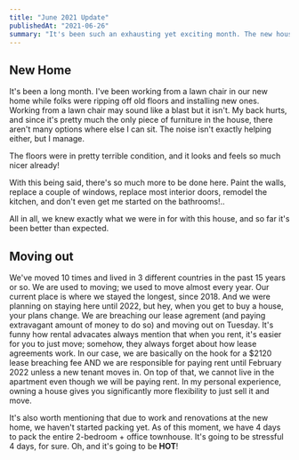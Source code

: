 ```yaml
---
title: "June 2021 Update"
publishedAt: "2021-06-26"
summary: "It's been such an exhausting yet exciting month. The new house stuff is coming along, moving out is on track, work is buzzing. I'm tired, pumped up, sleepy, and on fire!"
---
```


<ImageWithAlt path="june-2021-update/june-2021-update0004.jpg" width="1000" height="666" />

## New Home

It's been a long month. I've been working from a lawn chair in our new home while folks were ripping off old floors and installing new ones. Working from a lawn chair may sound like a blast but it isn't. My back hurts, and since it's pretty much the only piece of furniture in the house, there aren't many options where else I can sit. The noise isn't exactly helping either, but I manage.

The floors were in pretty terrible condition, and it looks and feels so much nicer already!


With this being said, there's so much more to be done here. Paint the walls, replace a couple of windows, replace most interior doors, remodel the kitchen, and don't even get me started on the bathrooms!..

<ImageWithAlt path="june-2021-update/june-2021-update0011.jpg" width="1000" height="666" caption="New floors" />

<ImageWithAlt path="june-2021-update/june-2021-update0013.jpg" width="1000" height="1263" caption="For posterity" />

<ImageWithAlt path="june-2021-update/june-2021-update0014.jpg" width="1000" height="666" caption="Bedroom: Before" />

<ImageWithAlt path="june-2021-update/june-2021-update0015.jpg" width="1000" height="666" caption="Bedroom: After" />

<ImageWithAlt path="june-2021-update/june-2021-update0017.jpg" width="1000" height="666" caption="Downstairs: Before" />

<ImageWithAlt path="june-2021-update/june-2021-update0016.jpg" width="1000" height="666" caption="Downstairs: After" />

<ImageWithAlt path="june-2021-update/june-2021-update0006.jpg" width="1000" height="666" caption="Garage = finished!" />

All in all, we knew exactly what we were in for with this house, and so far it's been better than expected.

<ImageWithAlt path="june-2021-update/june-2021-update0005.jpg" width="1000" height="666" caption="Backyard Roses"/>
<ImageWithAlt path="june-2021-update/june-2021-update0007.jpg" width="1000" height="666" caption="Got strawberries?"/>
<ImageWithAlt path="june-2021-update/june-2021-update0010.jpg" width="1000" height="666" caption="We've got Siberian Lillies" />

## Moving out

We've moved 10 times and lived in 3 different countries in the past 15 years or so. We are used to moving; we used to move almost every year. Our current place is where we stayed the longest, since 2018. And we were planning on staying here until 2022, but hey, when you get to buy a house, your plans change. We are breaching our lease agrement (and paying extravagant amount of money to do so) and moving out on Tuesday. It's funny how rental advacates always mention that when you rent, it's easier for you to just move; somehow, they always forget about how lease agreements work. In our case, we are basically on the hook for a $2120 lease breaching fee AND we are responsible for paying rent until February 2022 unless a new tenant moves in. On top of that, we cannot live in the apartment even though we will be paying rent. In my personal experience, owning a house gives you significantly more flexibility to just sell it and move.

It's also worth mentioning that due to work and renovations at the new home, we haven't started packing yet. As of this moment, we have 4 days to pack the entire 2-bedroom + office townhouse. It's going to be stressful 4 days, for sure. Oh, and it's going to be **HOT**!

<ImageWithAlt path="june-2021-update/june-2021-update0012.jpg" width="841" height="1563" caption="🔥 It's going to be HOT 🔥" />
